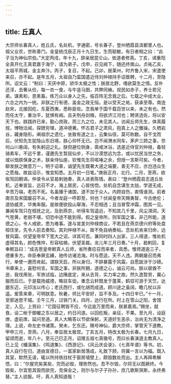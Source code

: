 ```yaml
---
---
---
```

title: 丘真人
---




大宗师长春真人，姓丘氏，名处机，字通密，号长春子，登州栖霞县滨都里人也。祖父业农，世称善门。金皇统戊辰正月十九日生。生而聪敏，有日者相之曰：“此子当为神仙宗伯。”大定丙戌，年十九，辞亲居昆仑山，依道者修真。丁亥，谒重阳全真开化王真君嘉于海宁，请为弟子。戊申，召见阙下，随还终南山。贞祐乙亥，太祖平燕城，金主奔汴。丙子，复召，不起。己卯，居莱州，时齐鲁入宋，宋遣使来召，亦不起。是年五月，太祖自乃蛮国遣近侍刘仲禄持手诏致聘，十二月，至隐所。诏文云：“制曰：天厌中原，骄华太极之性；朕居北野，嗜欲莫生之情。反朴还淳，去奢从俭，每一衣一食，与牛竖马圉，共弊同飨。视民如赤子，养士若兄弟。谋素和，恩素畜。练万众以身人之先，临百阵无念我之后。七载之中成大业，六合之内为一统。非朕之行有德，盖金之政无恒。是以受天之祐，获承至尊。南连赵宋，北接回纥，东夏西夷，悉称臣佐。念我单于国千载百世以来，未之有也。然而任太守，重治平，犹惧有阙。且夫刳舟剡楫，将欲济江河也；聘贤选佐，将以安天下也。朕践祚已来，勤心庶政，而三九之位，未见其人。访闻丘师先生，体真履规，博物洽闻，探赜穷理，道冲德著。怀古君子之肃风，抱真上人之雅操。久栖岩谷，藏身隐形。阐祖宗之遗化，坐致有道之士，云集仙径，莫可称数。自干戈而后，伏知先生犹隐山东旧境，朕心仰怀无已。岂不闻渭水同车，茅庐三顾之事，奈何山川悬阔，有失躬迎之礼。朕但避位侧身，斋戒沐浴，选差近侍官刘仲禄，备轻骑素车，不远千里，谨邀先生暂屈仙步，不以沙漠悠远为念，或以忧民当世之务，或以恤朕保身之术，朕亲侍仙座，钦惟先生将咳唾之余，但授一言斯可矣。今者，聊发朕之微意万一，明于诏章，诚望先生既著大道之端要，善无不应，亦岂违众生之愿哉。故兹诏示，惟宜知悉。五月初一日笔。”庚辰正月，北行。二月，至燕，欲俟驾回朝谒，仲录令从官曷剌驰奏，真人进表陈情。表曰：“登州栖霞县志道丘处机，近奉宣旨，远召不才。海上居民，心皆恍惚。处机自念谋生太拙，学道无成，辛苦万端，老而不死。名虽播于诸国，道不加于众人。内顾自伤，衷情谁测。前者南京及宋国屡召不从，今者龙庭一呼即至，何也？伏闻皇帝天赐勇智，今古绝伦；道协威灵，华夷率服。是故便欲投山窜海，不忍相违；且当冒雪冲霜，图其一见。兼闻车驾只在桓抚之北，及到燕京，听得车驾遥远，不知其几千里，风尘澒洞，天气苍黄，老弱不堪，切恐中途不能到得。假之皇帝所，则军国之事，非己所能，道德之心，令人戒欲，悉为难事。遂与宣差刘仲禄商议，不若且在燕京德兴府等处盘桓住坐，先令人前去奏知。其刘仲禄不从，故不免自纳奏帖。念处机肯来归命，远冒风霜，伏望皇帝早下宽大之诏，详其可否。兼同时四人出家，三人得道，惟处机虚得其名，颜色憔悴，形容枯槁，伏望圣裁。龙儿年三月日奏。”十月，曷剌回，复奉敕旨曰：“成吉思皇帝敕真人丘师，省所奏应召而来者，具悉。惟师道逾三子，德重多方。命臣奉厥玄纁，驰传访诸沧海。时与愿适，天不人违。两朝屡召而弗行，单使一邀而肯起。谓朕天启，所以身归，不辞暴露于风霜，自愿跋涉于沙碛。书章来上，喜慰何言。军国之事，非朕所期，道德之心，诚云可尚。朕以彼酋不逊，我伐用张，军旅试临，边陲底定，来从去背，实力率之故。然久逸暂劳，冀心服而后已。于是载扬威德，略驻车徒。重念云轩既发于蓬莱，鹤驭可游于天竺。达磨东迈，元印法以传心；老氏西行，或化胡而成道。顾川途之虽阔，瞻几杖以非遥。爰答来章，可明朕意。秋暑，师比平安好，旨不多及。十四日辛巳。”十一月，至邪迷思干城。壬午三月，过铁门关。四月，达行在所。时上在雪山之阳，舍馆定，入见。上劳曰：“它国征聘皆不应，今远逾万里而来，朕甚嘉焉。”赐坐，就食，设二帐于御幄之东以居之，约日问道。以回纥叛，亲征，不果。至九月，设庭燎，虚前席，延问至道。真人大略答以节欲保躬，天道好生恶杀，治尚无为清净之理。上说，命左史书诸策。癸未，乞东还。赐号神仙，爵大宗师，掌管天下道教。甲申三月，至燕。八月，奉旨居太极宫。丁亥五月，特改太极为长春。七月九日，留颂而逝，年八十。至元己巳正月，诏赠五祖七真徽号，而曰长春演道主教真人。已上见《蟠溪集》、《鸣道集》、《西游记》、《风云庆会录》、《七真年谱》等书。初，真人自行在归，道由宣德日，一富家新居落成，礼致下顾，将冀一言以为福。既入其室，默然无语，辄以所持铁拄杖于窗房墙壁上，颇毁数处而出。主人再拜希解悟，曰：“尔屋完矣美矣，完而必毁，理势然也。吾不尔毁，尔将无以图厥终。今毁矣，尔宜思其毁而欲完，克保全之，则尔与尔子子孙孙，庶几歌斯哭斯，永终弗替。”主人说服。吁，真人真知道哉！